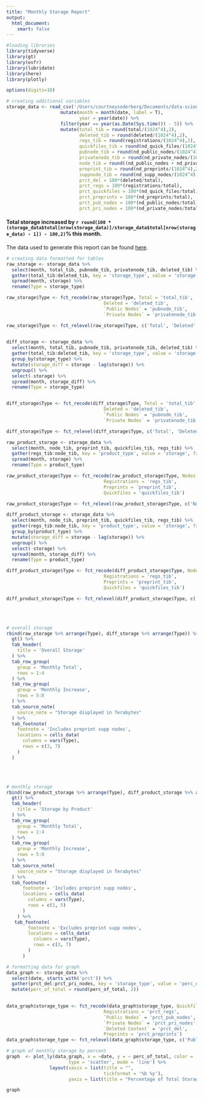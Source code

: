 ```yaml
---
title: "Monthly Storage Report"
output:
  html_document:
    smart: false 
---
```


```r
#loading libraries
library(tidyverse)
library(gt)
library(osfr)
library(lubridate)
library(here)
library(plotly)

options(digits=10)

# creating additional variables
storage_data <- read_csv('/Users/courtneysoderberg/Documents/data-science/Monthly_Reports/Data_Usage/osf_storage_metrics.csv', col_types = cols(date = col_datetime(format = "%m/%d/%y"))) %>%
                    mutate(month = month(date, label = T),
                           year = year(date)) %>%
                    filter(year == year(as.Date(Sys.time()) - 5)) %>%
                    mutate(total_tib = round(total/(1024^4),2),
                           deleted_tib = round(deleted/(1024^4),2),
                           regs_tib = round(registrations/(1024^4),2),
                           quickfiles_tib = round(nd_quick_files/(1024^4),2),
                           pubnode_tib = round(nd_public_nodes/(1024^4),2),
                           privatenode_tib = round(nd_private_nodes/(1024^4),2),
                           node_tib = round((nd_public_nodes + nd_private_nodes)/(1024^4),2),
                           preprint_tib = round(nd_preprints/(1024^4),2),
                           suppnode_tib = round(nd_supp_nodes/(1024^4),2),
                           prct_del = 100*(deleted/total),
                           prct_regs = 100*(registrations/total),
                           prct_quickfiles = 100*(nd_quick_files/total),
                           prct_preprints = 100*(nd_preprints/total),
                           prct_pub_nodes = 100*(nd_public_nodes/total),
                           prct_pri_nodes = 100*(nd_private_nodes/total))
```

#### Total storage increased by `r round(100 * (storage_data$total[nrow(storage_data)]/storage_data$total[nrow(storage_data) - 1]) - 100,2)`% this month.

The data used to generate this report can be found [here](https://osf.io/a7w36/). 

```r
# creating data formatted for tables
raw_storage <- storage_data %>%
  select(month, total_tib, pubnode_tib, privatenode_tib, deleted_tib) %>%
  gather(total_tib:deleted_tib, key = 'storage_type', value = 'storage', factor_key = T) %>%
  spread(month, storage) %>%
  rename(Type = storage_type)

raw_storage$Type <- fct_recode(raw_storage$Type, Total = 'total_tib',
                                    Deleted = 'deleted_tib',
                                    `Public Nodes` = 'pubnode_tib',
                                    `Private Nodes` = 'privatenode_tib')

raw_storage$Type <- fct_relevel(raw_storage$Type, c('Total', 'Deleted', 'Public Nodes', 'Private Nodes'))
                            

diff_storage <- storage_data %>%
  select(month, total_tib, pubnode_tib, privatenode_tib, deleted_tib) %>%
  gather(total_tib:deleted_tib, key = 'storage_type', value = 'storage', factor_key = T) %>%
  group_by(storage_type) %>%
  mutate(storage_diff = storage - lag(storage)) %>%
  ungroup() %>%
  select(-storage) %>%
  spread(month, storage_diff) %>%
  rename(Type = storage_type)


diff_storage$Type <- fct_recode(diff_storage$Type, Total = 'total_tib',
                                    Deleted = 'deleted_tib',
                                    `Public Nodes` = 'pubnode_tib',
                                    `Private Nodes` = 'privatenode_tib')

diff_storage$Type <- fct_relevel(diff_storage$Type, c('Total', 'Deleted', 'Public Nodes', 'Private Nodes'))

raw_product_storage <- storage_data %>%
  select(month, node_tib, preprint_tib, quickfiles_tib, regs_tib) %>%
  gather(regs_tib:node_tib, key = 'product_type', value = 'storage', factor_key = T) %>%
  spread(month, storage) %>%
  rename(Type = product_type)

raw_product_storage$Type <- fct_recode(raw_product_storage$Type, Nodes = 'node_tib',
                                    Registrations = 'regs_tib',
                                    Preprints = 'preprint_tib',
                                    Quickfiles = 'quickfiles_tib')

raw_product_storage$Type <- fct_relevel(raw_product_storage$Type, c('Nodes', 'Registrations', 'Preprints', 'Quickfiles'))

diff_product_storage <- storage_data %>%
  select(month, node_tib, preprint_tib, quickfiles_tib, regs_tib) %>%
  gather(regs_tib:node_tib, key = 'product_type', value = 'storage', factor_key = T) %>%
  group_by(product_type) %>%
  mutate(storage_diff = storage - lag(storage)) %>%
  ungroup() %>%
  select(-storage) %>%
  spread(month, storage_diff) %>%
  rename(Type = product_type)

diff_product_storage$Type <- fct_recode(diff_product_storage$Type, Nodes = 'node_tib',
                                    Registrations = 'regs_tib',
                                    Preprints = 'preprint_tib',
                                    Quickfiles = 'quickfiles_tib')

diff_product_storage$Type <- fct_relevel(diff_product_storage$Type, c('Nodes', 'Registrations', 'Preprints', 'Quickfiles'))
```

\
\

```r
# overall storage
rbind(raw_storage %>% arrange(Type), diff_storage %>% arrange(Type)) %>%
  gt() %>%
  tab_header(
    title = 'Overall Storage'
  ) %>%
  tab_row_group(
    group = 'Monthly Total',
    rows = 1:4
  ) %>%
  tab_row_group(
    group = 'Monthly Increase',
    rows = 5:8
  ) %>%
  tab_source_note(
    source_note = "Storage displayed in Terabytes"
  ) %>%
  tab_footnote(
    footnote = 'Includes preprint supp nodes',
    locations = cells_data(
      columns = vars(Type),
      rows = c(3, 7)
    )
  )

```
\
\

```r
# monthly storage
rbind(raw_product_storage %>% arrange(Type), diff_product_storage %>% arrange(Type)) %>%
  gt() %>%
  tab_header(
    title = 'Storage by Product'
  ) %>%
  tab_row_group(
    group = 'Monthly Total',
    rows = 1:4
  ) %>%
  tab_row_group(
    group = 'Monthly Increase',
    rows = 5:8
  ) %>%
  tab_source_note(
    source_note = "Storage displayed in Terabytes"
  ) %>%
  tab_footnote(
      footnote = 'Includes preprint supp nodes',
      locations = cells_data(
        columns = vars(Type),
        rows = c(1, 5)
      )
    ) %>%
   tab_footnote(
        footnote = 'Excludes preprint supp nodes',
        locations = cells_data(
          columns = vars(Type),
          rows = c(3, 7)
        )
      )
```


```r
# formatting data for graph
data_graph <- storage_data %>%
  select(date, starts_with('prct')) %>%
  gather(prct_del:prct_pri_nodes, key = 'storage_type', value = 'perc_of_total', factor_key = T) %>%
  mutate(perc_of_total = round(perc_of_total, 2))
  

data_graph$storage_type <- fct_recode(data_graph$storage_type, Quickfiles = 'prct_quickfiles',
                                    Registrations = 'prct_regs',
                                    `Public Nodes` = 'prct_pub_nodes',
                                    `Private Nodes` = 'prct_pri_nodes',
                                    `Deleted Content` = 'prct_del',
                                    Preprints = 'prct_preprints')
data_graph$storage_type <- fct_relevel(data_graph$storage_type, c('Public Nodes', 'Private Nodes', 'Preprints', 'Quickfiles', 'Registrations', 'Deleted Content'))
```


```r
# graph of monthly storage by percent
graph  <- plot_ly(data_graph, x = ~date, y = ~ perc_of_total, color =  ~storage_type, colors='Spectral',
                       type = 'scatter', mode = 'line') %>%
                layout(xaxis = list(title = "",
                                    tickformat = '%b %y'),
                       yaxis = list(title = "Percentage of Total Storage"))

graph


```



